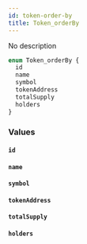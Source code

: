 ```yaml
---
id: token-order-by
title: Token_orderBy
---
```


No description

```graphql
enum Token_orderBy {
  id
  name
  symbol
  tokenAddress
  totalSupply
  holders
}
```

### Values

#### `id`

#### `name`

#### `symbol`

#### `tokenAddress`

#### `totalSupply`

#### `holders`
